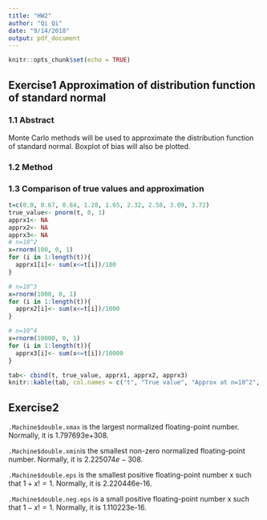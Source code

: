 ```yaml
---
title: "HW2"
author: "Qi Qi"
date: "9/14/2018"
output: pdf_document
---
```


```r
knitr::opts_chunk$set(echo = TRUE)
```
## Exercise1 Approximation of distribution function of standard normal

### 1.1 Abstract
Monte Carlo methods will be used to approximate the distribution function of standard normal. Boxplot of bias will also be plotted. 


### 1.2 Method



### 1.3 Comparison of true values and approximation
```r
t=c(0.0, 0.67, 0.84, 1.28, 1.65, 2.32, 2.58, 3.09, 3.72)
true_value<- pnorm(t, 0, 1)
apprx1<- NA
apprx2<- NA
apprx3<- NA
# n=10^2
x=rnorm(100, 0, 1)
for (i in 1:length(t)){
  apprx1[i]<- sum(x<=t[i])/100
}

# n=10^3
x=rnorm(1000, 0, 1)
for (i in 1:length(t)){
  apprx2[i]<- sum(x<=t[i])/1000
}

# n=10^4
x=rnorm(10000, 0, 1)
for (i in 1:length(t)){
  apprx3[i]<- sum(x<=t[i])/10000
}

tab<- cbind(t, true_value, apprx1, apprx2, apprx3)
knitr::kable(tab, col.names = c("t", "True value", "Approx at n=10^2", "Approx at n=10^3", "Approx at n=10^4"), caption = "Comparison of true values and approximation")
```


## Exercise2 
```.Machine$double.xmax``` is the largest normalized floating-point number. Normally, it is 1.797693e+308.

``` .Machine$double.xmin```is the smallest non-zero normalized floating-point number. Normally, it is $2.225074e-308$.

```.Machine$double.eps``` is the smallest positive floating-point number x such that $1 + x != 1$. Normally, it is 2.220446e-16.

```.Machine$double.neg.eps``` is a small positive floating-point number x such that $1 - x != 1$. Normally, it is 1.110223e-16.
